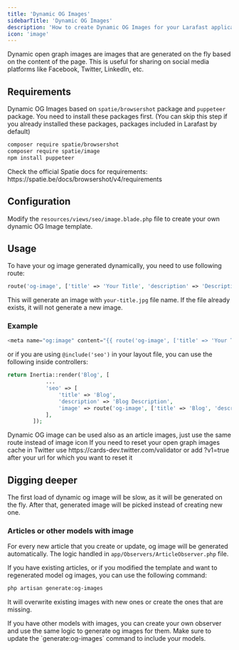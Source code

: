 ```yaml
---
title: 'Dynamic OG Images'
sidebarTitle: 'Dynamic OG Images'
description: 'How to create Dynamic OG Images for your Larafast application'
icon: 'image'
---
```


Dynamic open graph images are images that are generated on the fly based on the content of the page. This is useful for sharing on social media platforms like Facebook, Twitter, LinkedIn, etc.

## Requirements

Dynamic OG Images based on `spatie/browsershot` package and `puppeteer` package. You need to install these packages first.
(You can skip this step if you already installed these packages, packages included in Larafast by default)

```bash
composer require spatie/browsershot
composer require spatie/image
npm install puppeteer
```
<Tip>
    Check the official Spatie docs for requirements: https://spatie.be/docs/browsershot/v4/requirements
</Tip>

## Configuration

Modify the `resources/views/seo/image.blade.php` file to create your own dynamic OG Image template.

## Usage

To have your og image generated dynamically, you need to use following route:

```php
route('og-image', ['title' => 'Your Title', 'description' => 'Description'])
```

This will generate an image with `your-title.jpg` file name. If the file already exists, it will not generate a new image.

### Example

```php
<meta name="og:image" content="{{ route('og-image', ['title' => 'Your Title', 'description' => 'Description']) }}">
```

or if you are using `@include('seo')` in your layout file, you can use the following inside controllers:

```php
return Inertia::render('Blog', [
            ...
            'seo' => [
                'title' => 'Blog',
                'description' => 'Blog Description',
                'image' => route('og-image', ['title' => 'Blog', 'description' => 'Blog Description']),
            ],
        ]);
```

<Tip>
    Dynamic OG image can be used also as an article images, just use the same route instead of image icon
</Tip>

<Note>
    If you need to reset your open graph images cache in Twitter use https://cards-dev.twitter.com/validator or add ?v1=true after your url for which you want to reset it
</Note>

## Digging deeper

The first load of dynamic og image will be slow, as it will be generated on the fly. After that, generated image will be picked instead of creating new one.

### Articles or other models with image

For every new article that you create or update, og image will be generated automatically. The logic handled in `app/Observers/ArticleObserver.php` file.

If you have existing articles, or if you modified the template and want to regenerated model og images, you can use the following command:

```bash
php artisan generate:og-images
```

It will overwrite existing images with new ones or create the ones that are missing.

<Tip>
    If you have other models with images, you can create your own observer and use the same logic to generate og images for them.
    Make sure to update the `generate:og-images` command to include your models.
</Tip>
